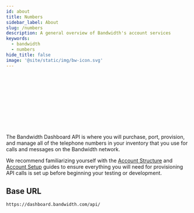```yaml
---
id: about
title: Numbers
sidebar_label: About
slug: /numbers
description: A general overview of Bandwidth's account services
keywords:
  - bandwidth
  - numbers
hide_title: false
image: '@site/static/img/bw-icon.svg'
---
```



<Svg className='about-image'/> <br/>

The Bandwidth Dashboard API is where you will purchase, port, provision, and manage all of the telephone numbers in your inventory that you use for calls and messages on the Bandwidth network.

We recommend familiarizing yourself with the [Account Structure](/docs/account/structure) and [Account Setup](/docs/account/dashboard-setup) guides to ensure everything you will need for provisioning API calls is set up before beginning your testing or development.

## Base URL

`https://dashboard.bandwidth.com/api/`
